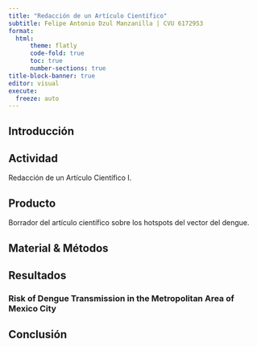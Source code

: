 ```yaml
---
title: "Redacción de un Artículo Científico"
subtitle: Felipe Antonio Dzul Manzanilla | CVU 6172953
format: 
  html:
      theme: flatly
      code-fold: true
      toc: true
      number-sections: true
title-block-banner: true
editor: visual
execute:
  freeze: auto
---
```


## Introducción

## Actividad

Redacción de un Artículo Científico I.


## Producto

Borrador del artículo científico sobre los hotspots del vector del dengue.


## Material & Métodos



## Resultados


### Risk of Dengue Transmission in the Metropolitan Area of Mexico City


### 

## Conclusión

